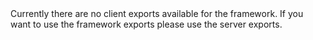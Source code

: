 
<Callout type="error">
  Currently there are no client exports available for the framework. If you want to use the framework exports please use the server exports.
</Callout>